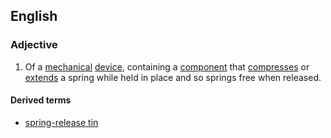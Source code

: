 ==English==
===Adjective===
{{en-adj|pos=[[spring]]-[[release]]|-}}

#Of a [[mechanical]] [[device]], containing a [[component]] that [[compress]]es or [[extend]]s a spring while held in place and so springs free when released.

====Derived terms====
*[[spring-release tin]]